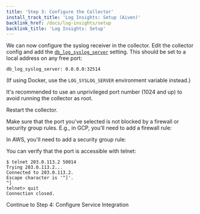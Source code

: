 ```yaml
---
title: 'Step 3: Configure the Collector'
install_track_title: 'Log Insights: Setup (Aiven)'
backlink_href: /docs/log-insights/setup
backlink_title: 'Log Insights: Setup'
---
```





We can now configure the syslog receiver in the collector. Edit the collector
config and add the
[`db_log_syslog_server`](https://pganalyze.com/docs/collector/settings#self-managed-servers)
setting. This should be set to a local address on any free port:

```
db_log_syslog_server: 0.0.0.0:32514
```

(If using Docker, use the `LOG_SYSLOG_SERVER` environment variable instead.)

It's recommended to use an unprivileged port number (1024 and up) to avoid
running the collector as root.

Restart the collector.

Make sure that the port you've selected is not blocked by a firewall or security group rules.
E.g., in GCP, you'll need to add a firewall rule:

<ImgGcpFirewallRules />

In AWS, you'll need to add a security group rule:

<ImgAwsSecurityGroup />

You can verify that the port is accessible with telnet:

```
$ telnet 203.0.113.2 50014
Trying 203.0.113.2...
Connected to 203.0.113.2.
Escape character is '^]'.
^]
telnet> quit
Connection closed.
```


<Link className="btn btn-success" to="04_configure_service_integration">
  Continue to Step 4: Configure Service Integration
</Link>
